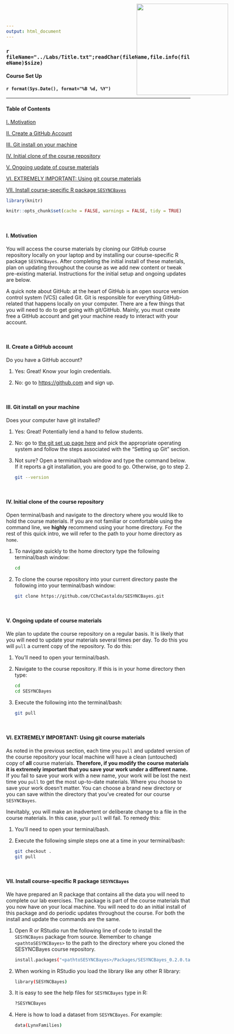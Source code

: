 ```yaml
---
output: html_document
---
```


<img src="../Labs/Logo.png" style="position:absolute;top:10px;right:125px;width:250px;height=250px" />

### `r fileName="../Labs/Title.txt";readChar(fileName,file.info(fileName)$size)`
#### Course Set Up
#### `r format(Sys.Date(), format="%B %d, %Y")`

- - -

#### Table of Contents

[I. Motivation][]

[II. Create a GitHub Account][]

[III. Git install on your machine][]

[IV. Initial clone of the course repository][]

[V. Ongoing update of course materials][]

[VI. EXTREMELY IMPORTANT: Using git course materials][]

[VII. Install course-specific R package `SESYNCBayes`][] 



```r

library(knitr)

knitr::opts_chunk$set(cache = FALSE, warnings = FALSE, tidy = TRUE)

```

<br>

#### I. Motivation

You will access the course materials by cloning our GitHub course repository locally on your laptop and by installing our course-specific R package `SESYNCBayes`. After completing the initial install of these materials, plan on updating throughout the course as we add new content or tweak pre-existing material.  Instructions for the initial setup and ongoing updates are below.

A quick note about GitHub: at the heart of GitHub is an open source version control system (VCS) called Git. Git is responsible for everything GitHub-related that happens locally on your computer. There are a few things that you will need to do to get going with git/GitHub. Mainly, you must create free a GitHub account and get your machine ready to interact with your account.

<br>

#### II. Create a GitHub account

Do you have a GitHub account?

1. Yes: Great! Know your login credentials.

2. No: go to [https://github.com](https://github.com) and sign up.

<br>

#### III. Git install on your machine

Does your computer have git installed?

1. Yes: Great! Potentially lend a hand to fellow students.

2. No: go to [the git set up page here](https://help.github.com/articles/set-up-git) and pick the appropriate operating system and follow the steps associated with the "Setting up Git" section.

3. Not sure? Open a terminal/bash window and type the command below. If it reports a git installation, you are good to go. Otherwise, go to step 2.

    ```bash
    git --version
    ```
<br>

#### IV. Initial clone of the course repository

Open terminal/bash and navigate to the directory where you would like to hold the course materials. If you are not familiar or comfortable using the command line, we **highly** recommend using your home directory. For the rest of this quick intro, we will refer to the path to your home directory as `home`.  

1.  To navigate quickly to the home directory type the following terminal/bash window:

    ```bash
    cd
    ```

2.  To clone the course repository into your current directory paste the following into your terminal/bash window: 

    ```bash
    git clone https://github.com/CCheCastaldo/SESYNCBayes.git
    ```

<br>

#### V. Ongoing update of course materials

We plan to update the course repository on a regular basis. It is likely that you will need to update your materials several times per day.  To do this you will `pull` a current copy of the repository. To do this: 

1.  You'll need to open your terminal/bash.

2.  Navigate to the course repository. If this is in your home directory then type:

    ```bash
    cd
    cd SESYNCBayes
    ```
    
3.  Execute the following into the terminal/bash:

    ```bash
    git pull
    ```

<br>

#### VI. EXTREMELY IMPORTANT: Using git course materials 

As noted in the previous section, each time you `pull` and updated version of the course repository your local machine will have a clean (untouched) copy of **all** course materials.  **Therefore, if you modify the course materials it is extremely important that you save your work under a different name.**  If you fail to save your work with a new name, your work will be lost the next time you `pull` to get the most up-to-date materials. Where you choose to save your work doesn't matter. You can choose a brand new directory or you can save within the directory that you've created for our course `SESYNCBayes`. 

Inevitably, you will make an inadvertent or deliberate change to a file in the course materials. In this case, your `pull` will fail. To remedy this:

1.  You'll need to open your terminal/bash.

2.  Execute the following simple steps one at a time in your terminal/bash:

    ```bash
    git checkout .
    git pull
    ```
<br>

#### VII. Install course-specific R package `SESYNCBayes` 

We have prepared an R package that contains all the data you will need to complete our lab exercises.  The package is part of the course materials that you now have on your local machine. You will need to do an initial install of this package and do periodic updates throughout the course. For both the install and update the commands are the same.

1. Open R or RStudio run the following line of code to install the `SESYNCBayes` package from source. Remember to change `<pathtoSESYNCBayes>` to the path to the directory where you cloned the SESYNCBayes course repository.

    ```bash
    install.packages("<pathtoSESYNCBayes>/Packages/SESYNCBayes_0.2.0.tar.gz", repos = NULL, type = "source")
    ```

2. When working in RStudio you load the library like any other R library:

    ```bash
    library(SESYNCBayes)
    ```
    
3.  It is easy to see the help files for `SESYNCBayes` type in R:

    ```bash
    ?SESYNCBayes
    ```
    
4.  Here is how to load a dataset from `SESYNCBayes`. For example:

    ```bash
    data(LynxFamilies)
    ```




    